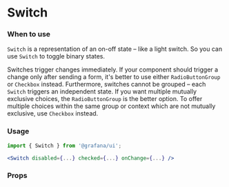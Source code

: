 
<Meta title="MDX|Switch" component={Switch} />

# Switch

### When to use

`Switch` is a representation of an on-off state – like a light switch. So you can use `Switch` to toggle binary states.

Switches trigger changes immediately. If your component should trigger a change only after sending a form, it's better to use either `RadioButtonGroup` or `Checkbox` instead. Furthermore, switches cannot be grouped – each `Switch` triggers an independent state. If you want multiple mutually exclusive choices, the `RadioButtonGroup` is the better option. To offer multiple choices within the same group or context which are not mutually exclusive, use `Checkbox` instead.


### Usage

```jsx
import { Switch } from '@grafana/ui';

<Switch disabled={...} checked={...} onChange={...} />
```

### Props

<Props of={Switch} />
